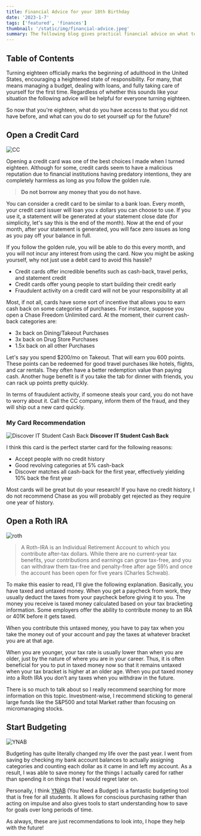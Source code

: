 ```yaml
---
title: Financial Advice for your 18th Birthday
date: '2023-1-7'
tags: ['featured', 'finances']
thumbnail: '/static/img/financial-advice.jpeg'
summary: The following blog gives practical financial advice on what to do when you turn eighteen!
---
```


## Table of Contents

<TOCInline toc={props.toc} exclude="Table of Contents" toHeading={5} />

Turning eighteen officially marks the beginning of adulthood in the United States, encouraging a heightened state of responsibility. For many, that means managing a budget, dealing with loans, and fully taking care of yourself for the first time. Regardless of whether this sounds like your situation the following advice will be helpful for everyone turning eighteen.

So now that you're eighteen, what do you have access to that you did not have before, and what can you do to set yourself up for the future?

## Open a Credit Card

![CC](https://media.cnn.com/api/v1/images/stellar/prod/201026230959-underscored-chase-sapphire-preferred-and-chase-freedom-cards.jpg?q=w_3200,h_1800,x_0,y_0,c_fill)

Opening a credit card was one of the best choices I made when I turned eighteen. Although for some, credit cards seem to have a malicious reputation due to financial institutions having predatory intentions, they are completely harmless as long as you follow the golden rule.

> **Do not borrow any money that you do not have.**

You can consider a credit card to be similar to a bank loan. Every month, your credit card issuer will loan you x dollars you can choose to use. If you use it, a statement will be generated at your statement close date (for simplicity, let's say this is the end of the month). Now at the end of your month, after your statement is generated, you will face zero issues as long as you pay off your balance in full.

If you follow the golden rule, you will be able to do this every month, and you will not incur any interest from using the card. Now you might be asking yourself, why not just use a debit card to avoid this hassle?

- Credit cards offer incredible benefits such as cash-back, travel perks, and statement credit
- Credit cards offer young people to start building their credit early
- Fraudulent activity on a credit card will not be your responsibility at all

Most, if not all, cards have some sort of incentive that allows you to earn cash back on some categories of purchases. For instance, suppose you open a Chase Freedom Unlimited card. At the moment, their current cash-back categories are:

- 3x back on Dining/Takeout Purchases
- 3x back on Drug Store Purchases
- 1.5x back on all other Purchases

Let's say you spend $200/mo on Takeout. That will earn you 600 points. These points can be redeemed for good travel purchases like hotels, flights, and car rentals. They often have a better redemption value than paying cash. Another huge benefit is if you take the tab for dinner with friends, you can rack up points pretty quickly.

In terms of fraudulent activity, if someone steals your card, you do not have to worry about it. Call the CC company, inform them of the fraud, and they will ship out a new card quickly.

### My Card Recommendation

![Discover IT Student Cash Back](https://www.creditcards.com/wp-content/uploads/Discover-it-Student-Cash-Back-vs-Discover-it-Student-chrome.jpg)
**Discover IT Student Cash Back**

I think this card is the perfect starter card for the following reasons:

- Accept people with no credit history
- Good revolving categories at 5% cash-back
- Discover matches all cash-back for the first year, effectively yielding 10% back the first year

Most cards will be great but do your research! If you have no credit history, I do not recommend Chase as you will probably get rejected as they require one year of history.

## Open a Roth IRA

![roth](https://www.investingsimple.com/wp-content/uploads/2021/02/JPGS-14-scaled.jpg)

> A Roth-IRA is an Individual Retirement Account to which you contribute after-tax dollars. While there are no current-year tax benefits, your contributions and earnings can grow tax-free, and you can withdraw them tax-free and penalty-free after age 59½ and once the account has been open for five years (Charles Schwab).

To make this easier to read, I'll give the following explanation. Basically, you have taxed and untaxed money. When you get a paycheck from work, they usually deduct the taxes from your paycheck before giving it to you. The money you receive is taxed money calculated based on your tax bracketing information. Some employers offer the ability to contribute money to an IRA or 401K before it gets taxed.

When you contribute this untaxed money, you have to pay tax when you take the money out of your account and pay the taxes at whatever bracket you are at that age.

When you are younger, your tax rate is usually lower than when you are older, just by the nature of where you are in your career. Thus, it is often beneficial for you to put in taxed money now so that it remains untaxed when your tax bracket is higher at an older age. When you put taxed money into a Roth IRA you don’t any taxes when you withdraw in the future.

There is so much to talk about so I really recommend searching for more information on this topic. Investment-wise, I recommend sticking to general large funds like the S&P500 and total Market rather than focusing on micromanaging stocks.

## Start Budgeting

![YNAB](https://www-assets.youneedabudget.com/wp-content/uploads/2021/12/09200357/img_website_share.jpg)

Budgeting has quite literally changed my life over the past year. I went from saving by checking my bank account balances to actually assigning categories and counting each dollar as it came in and left my account. As a result, I was able to save money for the things I actually cared for rather than spending it on things that I would regret later on.

Personally, I think [YNAB](https://www.youneedabudget.com/) (You Need a Budget) is a fantastic budgeting tool that is free for all students. It allows for conscious purchasing rather than acting on impulse and also gives tools to start understanding how to save for goals over long periods of time.

As always, these are just recommendations to look into, I hope they help with the future!

